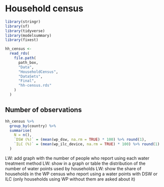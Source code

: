 # Household census

```r
library(stringr)
library(sf)
library(tidyverse)
library(modelsummary)
library(fixest)
```


```r
hh_census <-
  read_rds(
    file.path(
      path_box,
      "Data",
      "HouseholdCensus",
      "DataSets",
      "Final",
      "hh-census.rds"
    )
  )
```

## Number of observations

```r
hh_census %>%
  group_by(country) %>%
  summarise(
    N = n(), 
    `DSW (%)` = (mean(wp_dsw, na.rm = TRUE) * 100) %>% round(1),
    `ILC (%)` = (mean(wp_ilc_device, na.rm = TRUE) * 100) %>% round(1)
  )
```

LW: add graph with the number of people who report using each water treatment method
LW: show in a graph or table the distribution of the number of water points used by households
LW: show the share of households in the WP census who report using a water points with DSW or ILC (only households using WP without them are asked about it)